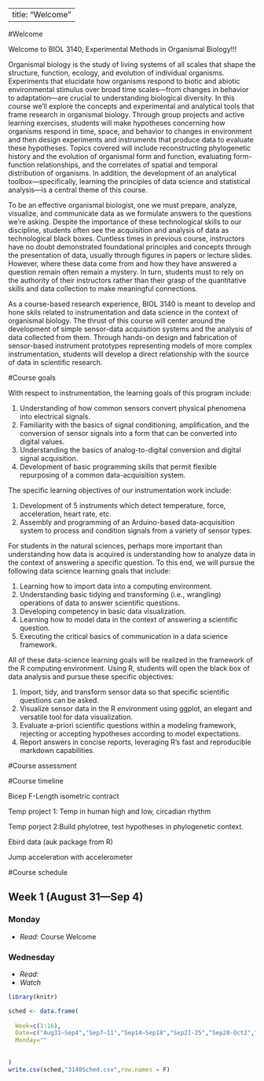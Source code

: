 
---
title: "Welcome"
---

#Welcome

Welcome to BIOL 3140, Experimental Methods in Organismal Biology!!! 

Organismal biology is the study of living systems of all scales that shape the structure, function, ecology, and evolution of individual organisms. Experiments that elucidate how organisms respond to biotic and abiotic environmental stimulus over broad time scales—from changes in behavior to adaptation—are crucial to understanding biological diversity. In this course we’ll explore the concepts and experimental and analytical tools that frame research in organismal biology. Through group projects and active learning exercises, students will make hypotheses concerning how organisms respond in time, space, and behavior to changes in environment and then design experiments and instruments that produce data to evaluate these hypotheses. Topics covered will include reconstructing phylogenetic history and the evolution of organismal form and function, evaluating form-function relationships, and the correlates of spatial and temporal distribution of organisms. In addition, the development of an analytical toolbox—specifically, learning the principles of data science and statistical analysis—is a central theme of this course.


To be an effective organismal biologist, one we must prepare, analyze, visualize, and communicate data as we formulate answers to the questions we're asking. Despite the importance of these technological skills to our discipline, students often see the acquisition and analysis of data as technological black boxes. Cuntless times in previous course, instructors have no doubt demonstrated foundational principles and concepts through the presentation of data, usually through figures in papers or lecture slides. However, where these data come from and how they have answered a question remain often remain a mystery. In turn, students must to rely on the authority of their instructors rather than their grasp of the quantitative skills and data collection to make meaningful connections.

As a course-based research experience, BIOL 3140 is meant to develop and hone skils related to instrumentation and data science in the context of organismal biology. The thrust of this course will center around the development of simple sensor-data acquisition systems and the analysis of data collected from them. Through hands-on design and fabrication of sensor-based instrument prototypes representing models of more complex instrumentation, students will develop a direct relationship with the source of data in scientific research. 

#Course goals

With respect to instrumentation, the learning goals of this program include:

1.	Understanding of how common sensors convert physical phenomena into electrical signals.
2.	Familiarity with the basics of signal conditioning, amplification, and the conversion of sensor signals into a form that can be converted into digital values.
3.	Understanding the basics of analog-to-digital conversion and digital signal acquisition.
4.	Development of basic programming skills that permit flexible repurposing of a common data-acquisition system.
 
The specific learning objectives of our instrumentation work include:
 
1.	Development of 5 instruments which detect temperature, force, acceleration, heart rate, etc.
2.	Assembly and programming of an Arduino-based data-acquisition system to process and condition signals from a variety of sensor types.
 
For students in the natural sciences, perhaps more important than understanding how data is acquired is understanding how to analyze data in the context of answering a specific question. To this end, we will pursue the following data science learning goals that include:
 
1.	Learning how to import data into a computing environment.
2.	Understanding basic tidying and transforming (i.e., wrangling) operations of data to answer scientific questions.
3.	Developing competency in basic data visualization.
4.	Learning how to model data in the context of answering a scientific question.
5.	Executing the critical basics of communication in a data science framework.
                                  
All of these data-science learning goals will be realized in the framework of the R computing environment. Using R, students will open the black box of data analysis and pursue these specific objectives:
           
1.	Import, tidy, and transform sensor data so that specific scientific questions can be asked.
2.	Visualize sensor data in the R environment using ggplot, an elegant and versatile tool for data visualization.
3.	Evaluate a-priori scientific questions within a modeling framework, rejecting or accepting hypotheses according to model expectations.
4.	Report answers in concise reports, leveraging R's fast and reproducible markdown capabilities.

#Course assessment


#Course timeline

Bicep F-Length isometric contract

Temp project 1: Temp in human high and low, circadian rhythm

Temp porject 2:Build phylotree, test hypotheses in phylogenetic context.

Ebird data (auk package from R)

Jump acceleration with accelerometer

#Course schedule

## Week 1 (August 31—Sep 4)
### Monday
  + *Read:* Course Welcome

### Wednesday
  + *Read:* 
  + *Watch*
```r
library(knitr)

sched <- data.frame(
  
  Week=c(1:16),
  Date=c("Aug31—Sep4","Sep7—11","Sep14—Sep18","Sep21-25","Sep20-Oct2","Oct5—9","Oct12—16","Oct19—16","Oct19—3","Oct26—30","Nov2—6","Nov9—13","Nov16—20","Nov23—27","Nov30—Dec4","Dec7—10"),
  Monday=""
  
  
)
write.csv(sched,"3140Sched.csv",row.names = F)
```
